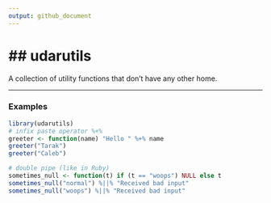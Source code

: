 ```yaml
---
output: github_document
---
```


<!-- README.md is generated from README.Rmd. Please edit that file -->
## udarutils
========================
A collection of utility functions that don't have any other home. 

----------
### Examples

```r
library(udarutils)
# infix paste operator %+%
greeter <- function(name) "Hello " %+% name
greeter("Tarak")
greeter("Caleb")

# double pipe (like in Ruby)
sometimes_null <- function(t) if (t == "woops") NULL else t
sometimes_null("normal") %||% "Received bad input"
sometimes_null("woops") %||% "Received bad input"
```
